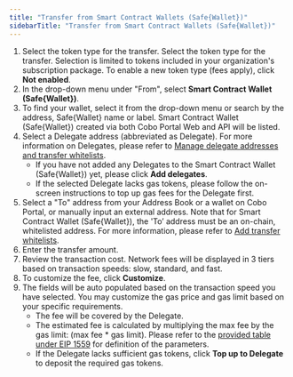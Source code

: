 ```yaml
---
title: "Transfer from Smart Contract Wallets (Safe{Wallet})"
sidebarTitle: "Transfer from Smart Contract Wallets (Safe{Wallet})"
---
```


1. Select the token type for the transfer. Select the token type for the transfer. Selection is limited to tokens included in your organization's subscription package. To enable a new token type (fees apply), click **Not enabled**.
2. In the drop-down menu under "From", select **Smart Contract Wallet (Safe&#123;Wallet&#125;)**.
3. To find your wallet, select it from the drop-down menu or search by the address, Safe&#123;Wallet&#125; name or label. Smart Contract Wallet (Safe&#123;Wallet&#125;) created via both Cobo Portal Web and API will be listed.
4. Select a Delegate address (abbreviated as Delegate). For more information on Delegates, please refer to [Manage delegate addresses and transfer whitelists](/cobo-portal/wallets/smart-contract-wallet/introduction-to-delegate).
    - If you have not added any Delegates to the Smart Contract Wallet (Safe&#123;Wallet&#125;) yet, please click **Add delegates**.
    - If the selected Delegate lacks gas tokens, please follow the on-screen instructions to top up gas fees for the Delegate first.
5. Select a "To" address from your Address Book or a wallet on Cobo Portal, or manually input an external address. Note that for Smart Contract Wallet (Safe&#123;Wallet&#125;), the 'To’ address must be an on-chain, whitelisted address. For more information, please refer to [Add transfer whitelists](/cobo-portal/wallets/smart-contract-wallet/add-transfer-whitelist).
6. Enter the transfer amount.
7. Review the transaction cost. Network fees will be displayed in 3 tiers based on transaction speeds: slow, standard, and fast.
7. To customize the fee, click **Customize**.
8. The fields will be auto populated based on the transaction speed you have selected. You may customize the gas price and gas limit based on your specific requirements.
    - The fee will be covered by the Delegate.
    - The estimated fee is calculated by multiplying the max fee by the gas limit: (max fee * gas limit). Please refer to the [provided table under EIP 1559](/cobo-portal/transfer/transfer-from-mpc) for definition of the parameters.
    - If the Delegate lacks sufficient gas tokens, click **Top up to Delegate** to deposit the required gas tokens.




